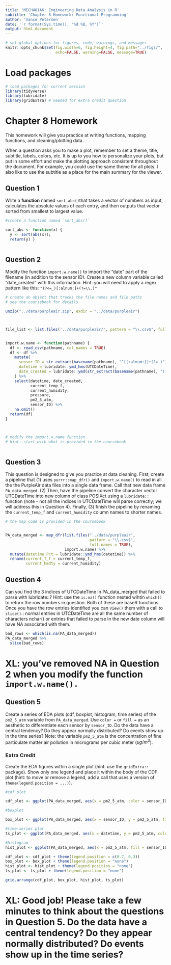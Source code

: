 ```yaml
---
title: 'MECH481A6: Engineering Data Analysis in R'
subtitle: 'Chapter 8 Homework: Functional Programming' 
author: 'Vance Petersen'
date: '`r format(Sys.time(), "%d %B, %Y")`'
output: html_document
---
```


```r
# set global options for figures, code, warnings, and messages
knitr::opts_chunk$set(fig.width=6, fig.height=4, fig.path="../figs/",
                      echo=FALSE, warning=FALSE, message=TRUE)
```

# Load packages

```r
# load packages for current session
library(tidyverse) 
library(lubridate)
library(gridExtra) # needed for extra credit question
```

# Chapter 8 Homework

This homework will give you practice at writing functions, mapping functions, and cleaning/plotting data.

When a question asks you to make a plot, remember to set a theme, title, subtitle, labels, colors, etc. It is up to you how to personalize your plots, but put in some effort and make the plotting approach consistent throughout the document. For example, you could use the same theme for all plots. I also like to use the subtitle as a place for the main summary for the viewer.

\newpage

## Question 1

Write a **function** named `sort_abs()`that takes a vector of numbers as input, calculates the absolute values of each entry, and then outputs that vector sorted from smallest to largest value.

```r

#create a function named `sort_abs()`

sort_abs <- function(x) { 
  y <- sort(abs(x)); 
  return(y) }



```

## Question 2

Modify the function `import.w.name()` to import the “date” part of the filename (in addition to the sensor ID). Create a new column variable called “date_created” with this information. Hint: you will need to apply a regex pattern like this: `"(?<=_)[:alnum:]+(?=\\.)"`

```r
# create an object that tracks the file names and file paths
# see the coursebook for details

unzip("../data/purpleair.zip", exdir = "../data/purpleair")



file_list <- list.files('../data/purpleair/', pattern = "\\.csv$", full.names = TRUE)


import.w.name <- function(pathname) {
  df <- read_csv(pathname, col_names = TRUE)
  df <- df %>%
    mutate(
      sensor_ID = str_extract(basename(pathname), "^[[:alnum:]]+(?=_)"),
      datetime = lubridate::ymd_hms(UTCDateTime),
      date_created = lubridate::ymd(str_extract(basename(pathname), "(?<=_)[:alnum:]+(?=\\.)"))
    ) %>%
    select(datetime, date_created, 
           current_temp_f, 
           current_humidity, 
           pressure,
           pm2_5_atm,
           sensor_ID) %>%
    na.omit()
  return(df)
}



# modify the import.w.name function
# hint: start with what is provided in the coursebook



```

## Question 3

This question is designed to give you practice at data cleaning. First, create a pipeline that (1) uses `purrr::map_dfr()` and `import.w.name()` to read in all the the PurpleAir data files into a single data frame. Call that new data frame `PA_data_merged`. (2) Then, have the pipeline convert the character vector UTCDateTime into new column of class POSIXct using a `lubridate::` function (note - not all the indices in UTCDateTime will parse correctly; we will address this in Question 4). Finally, (3) finish the pipeline by renaming the `current_temp_f` and `current_humidity` column names to shorter names.

```r
# the map code is provided in the coursebook


PA_data_merged <- map_dfr(list.files("../data/purpleair", 
                                     pattern = "\\.csv$", 
                                     full.names = TRUE), 
                          import.w.name) %>% 
  mutate(datetime.Pct = lubridate::ymd_hms(datetime)) %>% 
  rename(current_T_f = current_temp_f, 
         current_hmdty = current_humidity)


```

## Question 4

Can you find the 3 indices of UTCDateTime in PA_data_merged that failed to parse with lubridate::? Hint: use the `is.na()` function nested wihtin `which()` to return the row numbers in question. Both of these are baseR functions. Once you have the row entries identified you can `View()` them with a call to `slice()`.: normal entries in UTCDateTime are all the same number of characters nchar() or entries that failed to parse in the new date column will have NA associated with them.

```r

bad_rows <- which(is.na(PA_data_merged))
PA_data_merged %>% 
  slice(bad_rows)

```

# XL: you've removed NA in Question 2 when you modify the function `import.w.name().`

## Question 5

Create a series of EDA plots (cdf, boxplot, histogram, time series) of the `pm2_5_atm` variable from `PA_data_merged`. Use `color =` or `fill =` as an aesthetic to differentiate each sensor by `sensor_ID`. Do the data have a central tendency? Do they appear normally distributed? Do events show up in the time series? Note: the variable `pm2_5_atm` is the concentration of fine particulate matter air pollution in micrograms per cubic meter ($\mu g/m^3$).

### Extra Credit

Create the EDA figures within a single plot (hint: use the `gridExtra::` package). Show only one legend and place it within the body of the CDF plot (hint: to move or remove a legend, add a call that uses a version of `theme(legend.position = ...)`).

```r
#cdf plot

cdf_plot <- ggplot(PA_data_merged, aes(x = pm2_5_atm, color = sensor_ID)) + stat_ecdf(size = 1) + labs(x = "Pressure (atm)", y = "", title = "Cumulative Distribution of PM", subtitle = expression(PM > 2.5~"µm")) + theme_minimal()

#boxplot

box_plot <- ggplot(PA_data_merged, aes(x = sensor_ID, y = pm2_5_atm, fill = sensor_ID)) + geom_boxplot(alpha = 0.7) + labs(x = "Sensor ID", y = "Particulate Matter", title = "Boxplot of PM", subtitle = expression(PM > 2.5~"µm")) + theme_minimal()

#time-series plot
ts_plot <- ggplot(PA_data_merged, aes(x = datetime, y = pm2_5_atm, color = sensor_ID)) + geom_line(alpha = 0.7) + labs(x = "Date", y = "Particulate Matter", title = "Time Series plot of PM", subtitle = expression(PM > 2.5~"µm")) + theme_minimal()

#histogram
hist_plot <- ggplot(PA_data_merged, aes(x = pm2_5_atm, fill = sensor_ID)) + geom_histogram(position = "identity", alpha = 0.5, bins = 30) + labs(x = "Particulate Matter", y = "Count", title = "Histogram of PM", subtitle = expression(PM > 2.5~"µm")) + theme_minimal()

```

```r


cdf_plot <- cdf_plot + theme(legend.position = c(0.7, 0.3))
box_plot <- box_plot + theme(legend.position = "none")
hist_plot <- hist_plot + theme(legend.position = "none")
ts_plot <- ts_plot + theme(legend.position = "none")

grid.arrange(cdf_plot, box_plot, hist_plot, ts_plot)


```

# XL: Good job! Please take a few minutes to think about the questions in Question 5. Do the data have a central tendency? Do they appear normally distributed? Do events show up in the time series?
